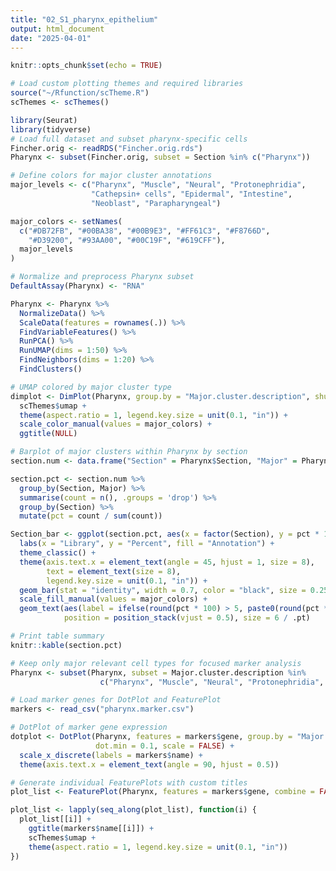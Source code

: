 ```yaml
---
title: "02_S1_pharynx_epithelium"
output: html_document
date: "2025-04-01"
---
```


```r
knitr::opts_chunk$set(echo = TRUE)
```

```r
# Load custom plotting themes and required libraries
source("~/Rfunction/scTheme.R")
scThemes <- scThemes()

library(Seurat)
library(tidyverse)
# Load full dataset and subset pharynx-specific cells
Fincher.orig <- readRDS("Fincher.orig.rds")
Pharynx <- subset(Fincher.orig, subset = Section %in% c("Pharynx"))

```

```r
# Define colors for major cluster annotations
major_levels <- c("Pharynx", "Muscle", "Neural", "Protonephridia", 
                  "Cathepsin+ cells", "Epidermal", "Intestine", 
                  "Neoblast", "Parapharyngeal")

major_colors <- setNames(
  c("#DB72FB", "#00BA38", "#00B9E3", "#FF61C3", "#F8766D",
    "#D39200", "#93AA00", "#00C19F", "#619CFF"),
  major_levels
)

```

```r
# Normalize and preprocess Pharynx subset
DefaultAssay(Pharynx) <- "RNA"

Pharynx <- Pharynx %>% 
  NormalizeData() %>% 
  ScaleData(features = rownames(.)) %>% 
  FindVariableFeatures() %>% 
  RunPCA() %>% 
  RunUMAP(dims = 1:50) %>% 
  FindNeighbors(dims = 1:20) %>% 
  FindClusters()

```

```r
# UMAP colored by major cluster type
dimplot <- DimPlot(Pharynx, group.by = "Major.cluster.description", shuffle = TRUE) +
  scThemes$umap +
  theme(aspect.ratio = 1, legend.key.size = unit(0.1, "in")) +
  scale_color_manual(values = major_colors) +
  ggtitle(NULL)

```

```r
# Barplot of major clusters within Pharynx by section
section.num <- data.frame("Section" = Pharynx$Section, "Major" = Pharynx$Major.cluster.description)

section.pct <- section.num %>%
  group_by(Section, Major) %>%
  summarise(count = n(), .groups = 'drop') %>%
  group_by(Section) %>%
  mutate(pct = count / sum(count))

Section_bar <- ggplot(section.pct, aes(x = factor(Section), y = pct * 100, fill = factor(Major))) +
  labs(x = "Library", y = "Percent", fill = "Annotation") +
  theme_classic() +
  theme(axis.text.x = element_text(angle = 45, hjust = 1, size = 8),
        text = element_text(size = 8),
        legend.key.size = unit(0.1, "in")) +
  geom_bar(stat = "identity", width = 0.7, color = "black", size = 0.25) +
  scale_fill_manual(values = major_colors) +
  geom_text(aes(label = ifelse(round(pct * 100) > 5, paste0(round(pct * 100), "%"), NA)),
            position = position_stack(vjust = 0.5), size = 6 / .pt)

# Print table summary
knitr::kable(section.pct)

```

```r
# Keep only major relevant cell types for focused marker analysis
Pharynx <- subset(Pharynx, subset = Major.cluster.description %in% 
                    c("Pharynx", "Muscle", "Neural", "Protonephridia", "Cathepsin+ cells"))

```

```r
# Load marker genes for DotPlot and FeaturePlot
markers <- read_csv("pharynx.marker.csv")

```

```r
# DotPlot of marker gene expression
dotplot <- DotPlot(Pharynx, features = markers$gene, group.by = "Major.cluster.description", 
                   dot.min = 0.1, scale = FALSE) +
  scale_x_discrete(labels = markers$name) +
  theme(axis.text.x = element_text(angle = 90, hjust = 0.5))

```

```r
# Generate individual FeaturePlots with custom titles
plot_list <- FeaturePlot(Pharynx, features = markers$gene, combine = FALSE)

plot_list <- lapply(seq_along(plot_list), function(i) {
  plot_list[[i]] +
    ggtitle(markers$name[[i]]) +
    scThemes$umap +
    theme(aspect.ratio = 1, legend.key.size = unit(0.1, "in"))
})

```

